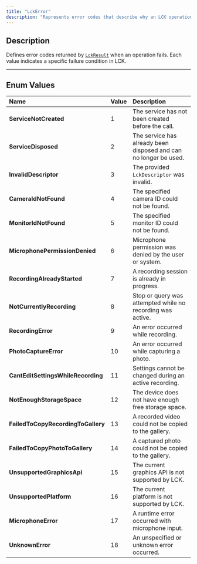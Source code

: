 ```yaml
---
title: "LckError"
description: "Represents error codes that describe why an LCK operation failed."
---
```


## Description

Defines error codes returned by [`LckResult`](api-reference/lckresult) when an operation fails.
Each value indicates a specific failure condition in LCK.

---

## Enum Values

| Name                               | Value | Description                                                      |
| :--------------------------------- | :---- | :--------------------------------------------------------------- |
| **ServiceNotCreated**              | 1     | The service has not been created before the call.                |
| **ServiceDisposed**                | 2     | The service has already been disposed and can no longer be used. |
| **InvalidDescriptor**              | 3     | The provided `LckDescriptor` was invalid.                        |
| **CameraIdNotFound**               | 4     | The specified camera ID could not be found.                      |
| **MonitorIdNotFound**              | 5     | The specified monitor ID could not be found.                     |
| **MicrophonePermissionDenied**     | 6     | Microphone permission was denied by the user or system.          |
| **RecordingAlreadyStarted**        | 7     | A recording session is already in progress.                      |
| **NotCurrentlyRecording**          | 8     | Stop or query was attempted while no recording was active.       |
| **RecordingError**                 | 9     | An error occurred while recording.                               |
| **PhotoCaptureError**              | 10    | An error occurred while capturing a photo.                       |
| **CantEditSettingsWhileRecording** | 11    | Settings cannot be changed during an active recording.           |
| **NotEnoughStorageSpace**          | 12    | The device does not have enough free storage space.              |
| **FailedToCopyRecordingToGallery** | 13    | A recorded video could not be copied to the gallery.             |
| **FailedToCopyPhotoToGallery**     | 14    | A captured photo could not be copied to the gallery.             |
| **UnsupportedGraphicsApi**         | 15    | The current graphics API is not supported by LCK.                |
| **UnsupportedPlatform**            | 16    | The current platform is not supported by LCK.                    |
| **MicrophoneError**                | 17    | A runtime error occurred with microphone input.                  |
| **UnknownError**                   | 18    | An unspecified or unknown error occurred.                        |